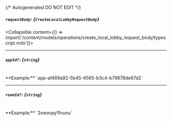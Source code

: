 {/* Autogenerated DO NOT EDIT  */}

##### `requestBody`: *{`CreateLocalLobbyRequestBody`}*
<Collapsible content={() => import('/content/models/operations/create_local_lobby_request_body/typescript.mdx')}>
</Collapsible>

---
##### `appId?`: *{`string`}*
<br/>
**Example:** `app-af469a92-5b45-4565-b3c4-b79878de67d2`

---
##### `roomId?`: *{`string`}*
<br/>
**Example:** `2swovpy1fnunu`

